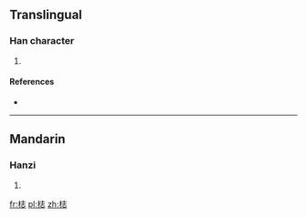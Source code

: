 ==Translingual==

===Han character===
{{Han char|rn=75|rad=木|as=07|sn=11|four=|canj=DGP}}

# {{defn|Han|sort=木07}}

====References====
* {{Han ref|kx=0531.131|hdz=21210.030|uh=68BD|ud=26813}}

----

==Mandarin==

===Hanzi===
{{cmn-hanzi|pin=[[zhì]] ([[zhi4]])|wg=chih<sup>4</sup>}}

# {{defn|lang=cmn|sort=木07}}

[[fr:梽]]
[[pl:梽]]
[[zh:梽]]